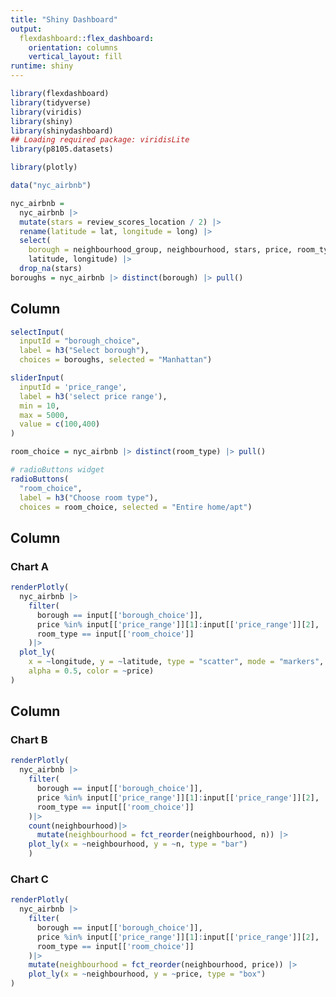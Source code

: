 ```yaml
---
title: "Shiny Dashboard"
output: 
  flexdashboard::flex_dashboard:
    orientation: columns
    vertical_layout: fill
runtime: shiny
---
```


```r
library(flexdashboard)
library(tidyverse)
library(viridis)
library(shiny)
library(shinydashboard)
## Loading required package: viridisLite
library(p8105.datasets)

library(plotly)
```

```r
data("nyc_airbnb")

nyc_airbnb = 
  nyc_airbnb |> 
  mutate(stars = review_scores_location / 2) |>
  rename(latitude = lat, longitude = long) |>
  select(
    borough = neighbourhood_group, neighbourhood, stars, price, room_type,
    latitude, longitude) |>
  drop_na(stars)
boroughs = nyc_airbnb |> distinct(borough) |> pull()
```

Column {.sidebar}
-----------------------------------------------------------------------

```r
selectInput(
  inputId = "borough_choice", 
  label = h3("Select borough"),
  choices = boroughs, selected = "Manhattan")
```

```r
sliderInput(
  inputId = 'price_range',
  label = h3('select price range'),
  min = 10,
  max = 5000,
  value = c(100,400)
)
```

```r
room_choice = nyc_airbnb |> distinct(room_type) |> pull()

# radioButtons widget
radioButtons(
  "room_choice", 
  label = h3("Choose room type"),
  choices = room_choice, selected = "Entire home/apt")
```

Column {data-width=650}
-----------------------------------------------------------------------

### Chart A

```r
renderPlotly(
  nyc_airbnb |>
    filter(
      borough == input[['borough_choice']],
      price %in% input[['price_range']][1]:input[['price_range']][2],
      room_type == input[['room_choice']]
    )|> 
  plot_ly(
    x = ~longitude, y = ~latitude, type = "scatter", mode = "markers",
    alpha = 0.5, color = ~price)
)
```

Column {data-width=350}
-----------------------------------------------------------------------

### Chart B

```r
renderPlotly(
  nyc_airbnb |>
    filter(
      borough == input[['borough_choice']],
      price %in% input[['price_range']][1]:input[['price_range']][2],
      room_type == input[['room_choice']]
    )|>
    count(neighbourhood)|>
      mutate(neighbourhood = fct_reorder(neighbourhood, n)) |> 
    plot_ly(x = ~neighbourhood, y = ~n, type = "bar")
    )
```

### Chart C

```r
renderPlotly(
  nyc_airbnb |>
    filter(
      borough == input[['borough_choice']],
      price %in% input[['price_range']][1]:input[['price_range']][2],
      room_type == input[['room_choice']]
    )|>
    mutate(neighbourhood = fct_reorder(neighbourhood, price)) |>
    plot_ly(x = ~neighbourhood, y = ~price, type = "box")
)
```

